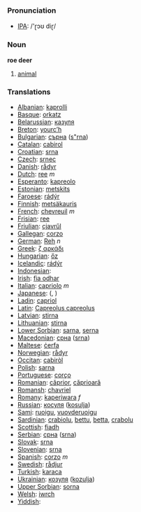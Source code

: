 === Pronunciation ===
*[[w:IPA|IPA]]: /'ɽɔʊ diɽ/

=== Noun ===

'''roe deer'''

# [[animal]]

=== Translations ===

*[[Albanian]]: [[kaprolli]]
*[[Basque]]: [[orkatz]]
*[[Belarussian]]: [[казуля]]
*[[Breton]]: [[yourc’h]]
*[[Bulgarian]]: [[сърна]] ([[s"rna]])
*[[Catalan]]: [[cabirol]]
*[[Croatian]]: [[srna]]
*[[Czech]]: [[srnec]]
*[[Danish]]: [[rådyr]]
*[[Dutch]]: [[ree]] ''m''
*[[Esperanto]]: [[kapreolo]]
*[[Estonian]]: [[metskits]]
*[[Faroese]]: [[rádýr]]
*[[Finnish]]: [[metsäkauris]]
*[[French]]: [[chevreuil]] ''m''
*[[Frisian]]: [[ree]]
*[[Friulian]]: [[cjavrűl]]
*[[Gallegan]]: [[corzo]]
*[[German]]: [[Reh]] ''n''
*[[Greek]]: [[ζ αρκάδι]] '' ''
*[[Hungarian]]: [[őz]]
*[[Icelandic]]: [[rádýr]]
*[[Indonesian]]: [[]]
*[[Irish]]: [[fia odhar]]
*[[Italian]]: [[capriolo]] ''m''
*[[Japanese]]: [[]] ([[]], )
*[[Ladin]]: [[capriol]]
*[[Latin]]: [[Capreolus capreolus]] '' ''
*[[Latvian]]: [[stirna]]
*[[Lithuanian]]: [[stirna]]
*[[Lower Sorbian]]: [[sarna]], [[serna]]
*[[Macedonian]]: [[срна]] ([[srna]])
*[[Maltese]]: [[ċerfa]]
*[[Norwegian]]: [[rådyr]]
*[[Occitan]]: [[cabiròl]]
*[[Polish]]: [[sarna]] '' ''
*[[Portuguese]]: [[corço]]
*[[Romanian]]: [[căprior]], [[căprioară]]
*[[Romansh]]: [[chavriel]]
*[[Romany]]: [[kaperiwara]] ''f''
*[[Russian]]: [[косуля]] ([[kosulja]]) '' ''
*[[Sami]]: [[ruoigu]], [[vuovderuoigu]]
*[[Sardinian]]: [[crabiolu]], [[bettu]], [[betta]], [[crabolu]]
*[[Scottish]]: [[fiadh]]
*[[Serbian]]: [[срна]] ([[srna]])
*[[Slovak]]: [[srna]]
*[[Slovenian]]: [[srna]]
*[[Spanish]]: [[corzo]] ''m''
*[[Swedish]]: [[rådjur]]
*[[Turkish]]: [[karaca]]
*[[Ukrainian]]: [[козуля]] ([[kozulja]])
*[[Upper Sorbian]]: [[sorna]]
*[[Welsh]]: [[iwrch]]
*[[Yiddish]]: [[]]